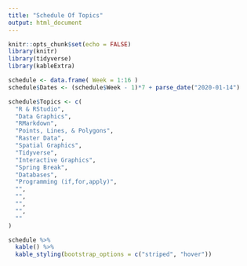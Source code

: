 ```yaml
---
title: "Schedule Of Topics"
output: html_document
---
```


```r
knitr::opts_chunk$set(echo = FALSE)
library(knitr)
library(tidyverse)
library(kableExtra)
```



```r
schedule <- data.frame( Week = 1:16 )
schedule$Dates <- (schedule$Week - 1)*7 + parse_date("2020-01-14")

schedule$Topics <- c(
  "R & RStudio",
  "Data Graphics",
  "RMarkdown",
  "Points, Lines, & Polygons",
  "Raster Data",
  "Spatial Graphics",
  "Tidyverse",
  "Interactive Graphics",
  "Spring Break",
  "Databases",
  "Programming (if,for,apply)",
  "",
  "",
  "",
  "",
  "" 
)

schedule %>%
  kable() %>%
  kable_styling(bootstrap_options = c("striped", "hover"))

```




